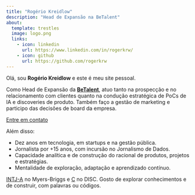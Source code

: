 ```yaml
---
title: "Rogério Kreidlow"
description: "Head de Expansão na BeTalent"
about:
  template: trestles
  image: logo.png
  links:
    - icon: linkedin
      url: https://www.linkedin.com/in/rogerkrw/
    - icon: github
      url: https://github.com/rogerkrw
---
```


Olá, sou **Rogério Kreidlow** e este é meu site pessoal. 

Como Head de Expansão da [**BeTalent**](https://betalent.tech/), atuo tanto na prospecção e no relacionamento com clientes quanto na condução estratégica de PoCs de IA e discoveries de produto. Também faço a gestão de marketing e participo das decisões de board da empresa.

<a href="https://wa.me/5547996588627?text=Ol%C3%A1,%20sou%20Rog%C3%A9rio%20Kreidlow.%20Em%20breve,%20darei%20um%20retorno.%20Obrigado%20pelo%20contato.%20Abra%C3%A7o!" class="btn btn-primary center">Entre em contato</a>

Além disso:

- Dez anos em tecnologia, em startups e na gestão pública.
- Jornalista por +15 anos, com incursão no Jornalismo de Dados.
- Capacidade analítica e de construção do racional de produtos, projetos e estratégias.
- Mentalidade de exploração, adaptação e aprendizado contínuo.

[INTJ-A](https://www.16personalities.com/br/personalidade-intj) no Myers-Briggs e [C](https://www.discprofile.com/disc-styles/conscientiousness) no DISC. Gosto de explorar conhecimentos e de construir, com palavras ou códigos.